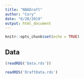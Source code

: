 ```yaml
---
title: "NBADraft"
author: "Cory"
date: "6/20/2019"
output: html_document
---
```


```r
knitr::opts_chunk$set(echo = TRUE)
```

## Data


```r
(readRDS('Data.rds'))
```
```r
readRDS('DraftData.rds')
```

